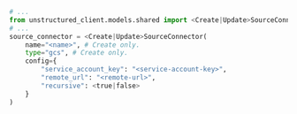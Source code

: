 ```python Python SDK
# ...
from unstructured_client.models.shared import <Create|Update>SourceConnector
# ...
source_connector = <Create|Update>SourceConnector(
    name="<name>", # Create only.
    type="gcs", # Create only.
    config={
        "service_account_key": "<service-account-key>",
        "remote_url": "<remote-url>",
        "recursive": <true|false>
    }
)
```